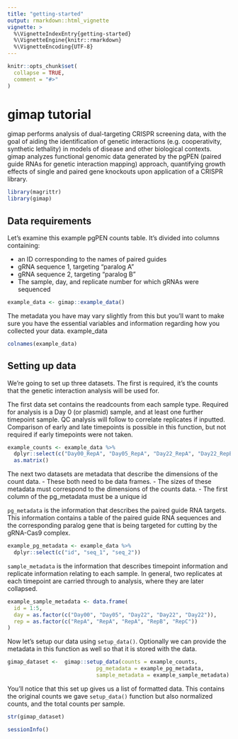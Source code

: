 ```yaml
---
title: "getting-started"
output: rmarkdown::html_vignette
vignette: >
  %\VignetteIndexEntry{getting-started}
  %\VignetteEngine{knitr::rmarkdown}
  %\VignetteEncoding{UTF-8}
---
```


```r
knitr::opts_chunk$set(
  collapse = TRUE,
  comment = "#>"
)
```

# gimap tutorial

gimap performs analysis of dual-targeting CRISPR screening data, with the goal of aiding the identification of genetic interactions (e.g. cooperativity, synthetic lethality) in models of disease and other biological contexts. gimap analyzes functional genomic data generated by the pgPEN (paired guide RNAs for genetic interaction mapping) approach, quantifying growth effects of single and paired gene knockouts upon application of a CRISPR library.

```r
library(magrittr)
library(gimap)
```

## Data requirements 

Let's examine this example pgPEN counts table. It's divided into columns containing: 

- an ID corresponding to the names of paired guides
- gRNA sequence 1, targeting "paralog A"
- gRNA sequence 2, targeting "paralog B"
- The sample, day, and replicate number for which gRNAs were sequenced

```r
example_data <- gimap::example_data()
```
The metadata you have may vary slightly from this but you'll want to make sure you have the essential variables and information regarding how you collected your data. 
example_data

```r
colnames(example_data)
```

## Setting up data

We're going to set up three datasets. The first is required, it's the counts that the genetic interaction analysis will be used for. 

The first data set contains the readcounts from each sample type. Required for analysis is a Day 0 (or plasmid) sample, and at least one further timepoint sample. QC analysis will follow to correlate replicates if inputted. Comparison of early and late timepoints is possible in this function, but not required if early timepoints were not taken. 

```r
example_counts <- example_data %>%
  dplyr::select(c("Day00_RepA", "Day05_RepA", "Day22_RepA", "Day22_RepB", "Day22_RepC")) %>%
  as.matrix()
```

The next two datasets are metadata that describe the dimensions of the count data. 
- These both need to be data frames. 
- The sizes of these metadata must correspond to the dimensions of the counts data. 
- The first column of the pg_metadata must be a unique id

`pg_metadata` is the information that describes the paired guide RNA targets. This information contains a table of the paired guide RNA sequences and the corresponding paralog gene that is being targeted for cutting by the gRNA-Cas9 complex.

```r

example_pg_metadata <- example_data %>%
  dplyr::select(c("id", "seq_1", "seq_2"))
```

`sample_metadata` is the information that describes timepoint information and replicate information relating to each sample. In general, two replicates at each timepoint are carried through to analysis, where they are later collapsed. 

```r
example_sample_metadata <- data.frame(
  id = 1:5,
  day = as.factor(c("Day00", "Day05", "Day22", "Day22", "Day22")), 
  rep = as.factor(c("RepA", "RepA", "RepA", "RepB", "RepC"))
)
```

Now let's setup our data using `setup_data()`. Optionally we can provide the metadata in this function as well so that it is stored with the data. 

```r
gimap_dataset <-  gimap::setup_data(counts = example_counts, 
                            pg_metadata = example_pg_metadata,
                            sample_metadata = example_sample_metadata)
```

You'll notice that this set up gives us a list of formatted data. This contains the original counts we gave `setup_data()` function but also normalized counts, and the total counts per sample. 

```r
str(gimap_dataset)
```

```r
sessionInfo()
```
